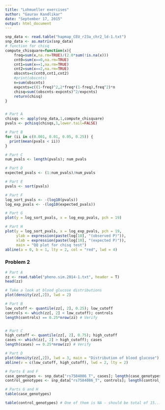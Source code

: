 ```yaml
---
title: "Lohmueller exercises"
author: "Gaurav Kandlikar"
date: "September 17, 2015"
output: html_document
---
```


```r
snp_data <- read.table("hapmap_CEU_r23a_chr2_ld-1.txt")
snp_data <- as.matrix(snp_data)
# function for chisq
compute_chisquare=function(x){
	freq=sum(x,na.rm=TRUE)/(2.0*sum(!is.na(x)))
	cnt0=sum(x==0,na.rm=TRUE)
	cnt1=sum(x==1,na.rm=TRUE)
	cnt2=sum(x==2,na.rm=TRUE)
	obscnts=c(cnt0,cnt1,cnt2)
	#print(obscnts)
	n=sum(obscnts)
	expcnts=c((1-freq)^2,2*freq*(1-freq),freq^2)*n
	chisq=sum((obscnts-expcnts)^2/expcnts)
	return(chisq)
}


# Part A
chisqs <- apply(snp_data,1,compute_chisquare)
pvals <- pchisq(chisqs,1,lower.tail=FALSE)

# Part B
for (ii in c(0.001, 0.01, 0.05, 0.25)) {
  print(mean(pvals < ii))
}

# Part C
num_pvals <- length(pvals); num_pvals

# Part D
expected_pvals <- (1:num_pvals)/num_pvals

# Part E
pvals <- sort(pvals)

# Part F
log_sort_pvals <- -(log10(pvals))
log_exp_pvals <- -(log10(expected_pvals))

# Part G
plot(y = log_sort_pvals, x = log_exp_pvals, pch = 19)

# Part H
plot(y = log_sort_pvals, x = log_exp_pvals, pch = 19, 
     ylab = expression(paste(log[10], "(observed P)")),
     xlab = expression(paste(log[10], "(expected P)")),
     main = "QQ plot for chisq test")
abline(a = 0, b = 1, lty = 2, col = "red", lwd = 4)
```


### Problem 2

```r
# Part A
zz <- read.table("pheno.sim.2014-1.txt", header = T) 
head(zz)

# Take a look at blood glucose distributions
plot(density(zz[,2]), lwd = 2)

# Part B
low_cutoff <- quantile(zz[, 2], 0.25); low_cutoff
controls <- which(zz[, 2] < low_cutoff); controls
length(controls) == 0.25*nrow(zz) # Verify


# Part C
high_cutoff <- quantile(zz[, 2], 0.75); high_cutoff
cases <- which(zz[, 2] > high_cutoff); cases
length(cases) == 0.25*nrow(zz) # Verify

# Part D
plot(density(zz[,2]), lwd = 3, main = "Distribution of blood glucose")
abline(v = c(low_cutoff, high_cutoff), lwd = 2, lty = 2)

# Parts E and F
case_genotypes <- snp_data["rs7584086_T", cases]; length(case_genotypes)
control_genotypes <- snp_data["rs7584086_T", controls]; length(control_genotypes)

# Parts G and H
table(case_genotypes) 

table(control_genotypes) # One of them is NA - should be total of 15...
```
